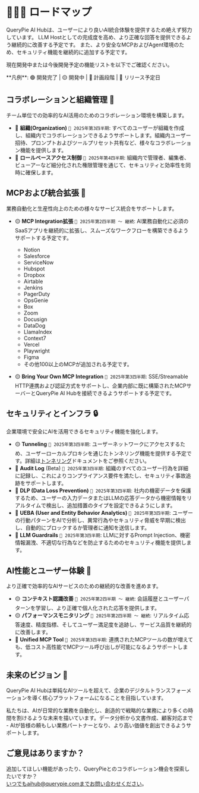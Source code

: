 
# 🏃‍♀️‍➡️ ロードマップ

QueryPie AI Hubは、ユーザーにより良いAI統合体験を提供するため絶えず努力しています。
LLM Hostとしての完成度を高め、より正確な回答を提供できるよう継続的に改善する予定です。
また、より安全なMCPおよびAgent環境のため、セキュリティ機能を継続的に追加する予定です。

現在開発中または今後開発予定の機能リストを以下でご確認ください。

<Callout>
**凡例**: 🟢 開発完了 | 🟡 開発中 | 🔴 計画段階 | 📅 リリース予定日
</Callout>

## コラボレーションと組織管理 🏢
チーム単位での効率的なAI活用のためのコラボレーション環境を構築します。

- 🔴 **組織(Organization)** `📅 2025年第3四半期`: すべてのユーザーが組織を作成し、組織内でコラボレーションできるようサポートします。組織内ユーザー招待、プロンプトおよびツールプリセット共有など、様々なコラボレーション機能を提供します。
- 🔴 **ロールベースアクセス制御** `📅 2025年第4四半期`: 組織内で管理者、編集者、ビューアーなど細分化された権限管理を通じて、セキュリティと効率性を同時に確保します。


## MCPおよび統合拡張 🔗
業務自動化と生産性向上のための様々なサービス統合をサポートします。

- 🟡 **MCP Integration拡張** `📅 2025年第2四半期 ～ 継続`: AI業務自動化に必須のSaaSアプリを継続的に拡張し、スムーズなワークフローを構築できるようサポートする予定です。
  - Notion
  - Salesforce
  - ServiceNow
  - Hubspot
  - Dropbox
  - Airtable
  - Jenkins
  - PagerDuty
  - OpsGenie
  - Box
  - Zoom
  - Docusign
  - DataDog
  - LlamaIndex
  - Context7
  - Vercel
  - Playwright
  - Figma
  - その他100以上のMCPが追加される予定です。

- 🟡 **Bring Your Own MCP Integration** `📅 2025年第3四半期`: SSE/Streamable HTTP連携および認証方式をサポートし、企業内部に既に構築されたMCPサーバーとQueryPie AI Hubを接続できるようサポートする予定です。

## セキュリティとインフラ 🔒
企業環境で安全にAIを活用できるセキュリティ機能を強化します。

- 🟡 **Tunneling** `📅 2025年第3四半期`: ユーザーネットワークにアクセスするため、ユーザーローカルプロキシを通じたトンネリング機能を提供する予定です。詳細は[トンネリング](/user-guide/tunneling#roadmap-tunneling)ドキュメントをご参照ください。
- 🔴 **Audit Log** (Beta) `📅 2025年第3四半期`: 組織のすべてのユーザー行為を詳細に記録し、これによりコンプライアンス要件を満たし、セキュリティ事故追跡をサポートします。
- 🔴 **DLP (Data Loss Prevention)** `📅 2025年第3四半期`: 社内の機密データを保護するため、ユーザーの入力データまたはLLMの応答データから機密情報をリアルタイムで検出し、追加措置のタイプを設定できるようにします。
- 🔴 **UEBA (User and Entity Behavior Analytics)** `📅 2025年第3四半期`: ユーザーの行動パターンをAIで分析し、異常行為やセキュリティ脅威を早期に検出し、自動的にブロックするか管理者に通知を送信します。
- 🔴 **LLM Guardrails** `📅 2025年第3四半期`: LLMに対するPrompt Injection、機密情報漏洩、不適切な行為などを防止するためのセキュリティ機能を提供します。

## AI性能とユーザー体験 🚀

より正確で効率的なAIサービスのための継続的な改善を進めます。

- 🟡 **コンテキスト認識改善** `📅 2025年第2四半期 ～ 継続`: 会話履歴とユーザーパターンを学習し、より正確で個人化された応答を提供します。
- 🟡 **パフォーマンスモニタリング** `📅 2025年第2四半期 ～ 継続`: リアルタイム応答速度、精度指標、そしてユーザー満足度を追跡し、サービス品質を継続的に改善します。
- 🔴 **Unified MCP Tool** `📅 2025年第3四半期`: 連携されたMCPツールの数が増えても、低コスト高性能でMCPツール呼び出しが可能になるようサポートします。

## 未来のビジョン 🔭

QueryPie AI Hubは単純なAIツールを超えて、企業のデジタルトランスフォーメーションを導く核心プラットフォームになることを目指しています。

私たちは、AIが日常的な業務を自動化し、創造的で戦略的な業務により多くの時間を割けるような未来を描いています。データ分析から文書作成、顧客対応まで - AIが皆様の頼もしい業務パートナーとなり、より高い価値を創出できるようサポートします。

## ご意見はありますか？

追加してほしい機能があったり、QueryPieとのコラボレーション機会を探索したいですか？<br /> 
いつでもaihub@querypie.comまでお問い合わせください。 